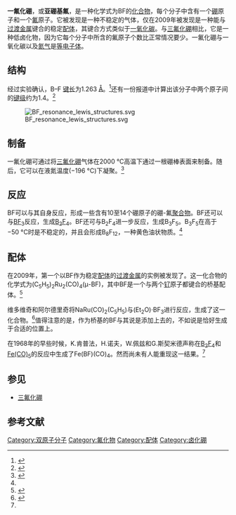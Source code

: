 {{Chembox
| ImageFile=BF resonance lewis structures.svg
| OtherNames = Boron(I) fluoride 
|Section1={{Chembox Identifiers
|  CASNo_Ref = {{cascite|changed|??}}
| CASNo = 13768-60-0
| PubChem = 6336604
| ChemSpiderID = 4891729
| ChemSpiderID_Ref = {{chemspidercite|correct|chemspider}}
| EINECS = 237-383-0
| SMILES = [B]F
| StdInChI = 1S/BF/c1-2
| StdInChI_Ref = {{stdinchicite|correct|chemspider}}
| StdInChIKey = YFSQMOVEGCCDJL-UHFFFAOYSA-N
| StdInChIKey_Ref = {{stdinchicite|correct|chemspider}}
}}
|Section2 = {{Chembox Properties
|  Formula = BF 
|  MolarMass = 29.81
}}
| Section3 = {{Chembox Thermochemistry
|  DeltaHf = 115.90 kJ mol<sup>-1</sup>
|  Entropy = 200.48 J K<sup>-1</sup> mol<sup>-1</sup>
}}
| Section8 = {{Chembox Related
| OtherCpds = [[一氟化铝|一氟化铝]] <br/> [[一氯化铝|一氯化铝]] 
}}
}}

'''一氟化硼'''，或'''亚硼基氟'''，是一种化学式为BF的[[化合物|化合物]]，每个分子中含有一个[[硼|硼]]原子和一个[[氟|氟]]原子。它被发现是一种不稳定的气体，仅在2009年被发现是一种能与[[过渡金属|过渡金属]]键合的稳定[[配体|配体]]，其键合方式类似于[[一氧化碳|一氧化碳]]。与[[三氟化硼|三氟化硼]]相比，它是一种低卤化物，因为它每个分子中所含的氟原子个数比正常情况要少。一氟化硼与一氧化碳以及[[氮|氮气]]是[[等电子体|等电子体]]。

==结构==
经过实验确认，B–F [[键长|键长]]为1.263 [[埃格斯特朗|Å]]。<ref>{{cite journal | author = Cazzoli, G.; Cludi, L.; Degli Esposti, C.; Dore, L. | title = The millimeter and submillimeter-wave spectrum of boron mono fluoride: Equilibrium structure | journal = Journal of Molecular Spectroscopy | year = 1989 | volume = 134 | issue = 1 | pages = 159–167 | issn = 0022-2852 | doi =  10.1016/0022-2852(89)90138-0 }}</ref>还有一份报道中计算出该分子中两个原子间的[[键级|键级]]约为1.4。<ref>{{cite journal | author = Martinie, R. J.; Bultema, J. J.; van der Wal, M. N.; Burkhart, B. J.; van der Griend, D. A.; de Kock, R. L. | title = Bond Order and Chemical Properties of BF, CO, and N<sub>2</sub> | url = https://archive.org/details/sim_journal-of-chemical-education_2011-08_88_8/page/1094 | journal = Journal of Chemical Education | year = 2011 | volume = 88 | issue = 8 | pages = 1094–1097 | doi = 10.1021/ed100758t }}</ref>

[[File:BF_resonance_lewis_structures.svg|thumb]]

==制备==
一氟化硼可通过将[[三氟化硼|三氟化硼]]气体在2000 °C高温下通过一根硼棒表面来制备。随后，它可以在液氮温度(−196 °C)下凝聚。<ref name=AICR>{{cite book | author = Timms, P. L. | chapter = Low Temperature Condensation | title = Advances in Inorganic Chemistry and Radiochemistry | year = 1972 | page = 143 | isbn = 0-12-023614-1 | url = http://books.google.com.au/books?id=VupzlLU9NB0C&pg=PA143 }}</ref>

==反应==
BF可以与其自身反应，形成一些含有10至14个硼原子的硼-氟[[聚合物|聚合物]]。BF还可以与[[三氟化硼|BF<sub>3</sub>]]反应，生成[[四氟化二硼|B<sub>2</sub>F<sub>4</sub>]]。BF还可与B<sub>2</sub>F<sub>4</sub>进一步反应，生成B<sub>3</sub>F<sub>5</sub>。B<sub>3</sub>F<sub>5</sub>在高于−50 °C时是不稳定的，并且会形成B<sub>8</sub>F<sub>12</sub>，一种黄色油状物质。<ref name=AICR/>

==配体==
在2009年，第一个以BF作为稳定[[配体|配体]]的[[过渡金属|过渡金属]]的实例被发现了。这一化合物的化学式为(C<sub>5</sub>H<sub>5</sub>)<sub>2</sub>Ru<sub>2</sub>(CO)<sub>4</sub>(μ-BF)，其中BF是一个与两个[[钌|钌]]原子都键合的桥基配体。<ref>{{cite journal | title = Prospects for Making Organometallic Compounds with BF Ligands: Fluoroborylene Iron Carbonyls | author = Xu, L.; Li, Q.; Xie, Y.; King , R. B.; Schaefer, H. F. | journal = Inorganic Chemistry | year = 2010 | volume = 49 | issue = 3 | pages = 1046–1055 | doi = 10.1021/ic901964f }}</ref>

维多维奇和阿尔德里奇将NaRu(CO)<sub>2</sub>(C<sub>5</sub>H<sub>5</sub>)与(Et<sub>2</sub>O)·BF<sub>3</sub>进行反应，生成了这一化合物。<ref name=bfmc>{{cite journal | journal = Inorganica Chimica Acta | title = Binuclear fluoroborylene manganese carbonyls | author = Xu, L.; Li, Q.-S.; Xie, Y.; King, R. B.; Schaefer, H. F. III | year = 2010 | volume = 363 | issue = 13 | pages = 3538–3549 | doi = 10.1016/j.ica.2010.07.013 }}</ref>值得注意的是，作为桥基的BF与其说是添加上去的，不如说是恰好生成于合适的位置上。

在1968年的早些时候，K.肯普法，H.诺夫，W.佩兹和G.斯契米德声称在[[四氟化二硼|B<sub>2</sub>F<sub>4</sub>]]和[[五羰基铁|Fe(CO)<sub>5</sub>]]的反应中生成了Fe(BF)(CO)<sub>4</sub>。然而尚未有人能重现这一结果。<ref name=bfmc/>

==参见==
*[[三氟化硼|三氟化硼]]

==参考文献==

{{reflist}}

{{硼化合物}}

[[Category:双原子分子|Category:双原子分子]]
[[Category:氟化物|Category:氟化物]]
[[Category:配体|Category:配体]]
[[Category:卤化硼|Category:卤化硼]]